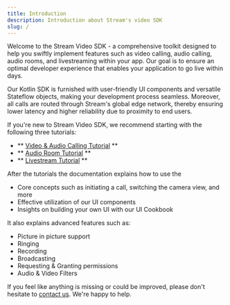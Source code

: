```yaml
---
title: Introduction
description: Introduction about Stream's video SDK
slug: /
---
```


Welcome to the Stream Video SDK - a comprehensive toolkit designed to help you swiftly implement features such as video calling, audio calling, audio rooms, and livestreaming within your app.
Our goal is to ensure an optimal developer experience that enables your application to go live within days.

Our Kotlin SDK is furnished with user-friendly UI components and versatile Stateflow objects, making your development process seamless.
Moreover, all calls are routed through Stream's global edge network, thereby ensuring lower latency and higher reliability due to proximity to end users.

If you're new to Stream Video SDK, we recommend starting with the following three tutorials:

* ** [Video & Audio Calling Tutorial](https://getstream.io/video/sdk/android/tutorial/video-calling/) **
* ** [Audio Room Tutorial](https://getstream.io/video/sdk/android/tutorial/audio-room/) **
* ** [Livestream Tutorial](https://getstream.io/video/sdk/android/tutorial/livestreaming/) **

After the tutorials the documentation explains how to use the

* Core concepts such as initiating a call, switching the camera view, and more
* Effective utilization of our UI components
* Insights on building your own UI with our UI Cookbook

It also explains advanced features such as:

* Picture in picture support
* Ringing
* Recording
* Broadcasting
* Requesting & Granting permissions
* Audio & Video Filters

If you feel like anything is missing or could be improved, please don't hesitate to [contact us](https://getstream.io/contact/). We're happy to help.
